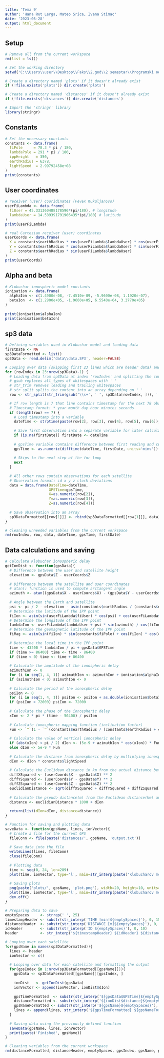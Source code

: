 ---
title: 'Tema 9'
author: 'Hana Rut Lerga, Mateo Srica, Ivana Stimac'
date: '2023-05-28'
output: html_document
---

## Setup
```{r setup}
# Remove all from the current workspace
rm(list = ls())

# Set the working directory
setwd('C:\\Users\\user\\Desktop\\Faks\\2.god\\2 semestar\\Programski odreden radio\\Projekt\\PDRTheme9')

# Create a directory named 'plots' if it doesn't already exist
if (!file.exists('plots')) dir.create('plots')

# Create a directory named 'distances' if it doesn't already exist
if (!file.exists('distances')) dir.create('distances')

# Import the 'stringr' library
library(stringr)
```

## Constants
```{r constants}
# Set the necessary constants
constants <- data.frame(
  fiPole     = 78.3 * pi / 180,
  lambdaPole = 291 * pi / 180,
  ippHeight   = 350,
  earthRadius = 6378,
  lightSpeed  = 2.99792458e+08
)
print(constants)
```

## User coordinates
```{r user coordinates}
# receiver (user) cooridinates (Pevex Kukuljanovo)
userFiLambda <- data.frame(
  fiUser = 45.331360488178596*(pi/180), # longitude
  lambdaUser = 14.509391791906435*(pi/180) # latitude
)
print(userFiLambda)

# real Cartesian receiver (user) coordinates
userCoords <- data.frame(
  X = constants$earthRadius * cos(userFiLambda$lambdaUser) * cos(userFiLambda$fiUser),
  Y = constants$earthRadius * cos(userFiLambda$lambdaUser) * sin(userFiLambda$fiUser),
  Z = constants$earthRadius * sin(userFiLambda$lambdaUser)
)
print(userCoords)
```

## Alpha and beta
```{r alpha and beta}
# Klobuchar ionospheric model constants
ionisation <- data.frame(
  alphaIon <- c(1.4900e-08, -7.4510e-09, -5.9600e-08, 1.1920e-07),
  betaIon  <- c(1.2900e+05, -1.9660e+05, 6.5540e+04, 3.2770e+05)
)
  
print(ionisation$alphaIon)
print(ionisation$betaIon)
```

## sp3 data
```{r sp3 data}
# Defining variables used in Klobuchar model and loading data
firstDate <- NA
sp3DataFormatted <- list()
sp3Data <- read.delim('data\\data.SP3', header=FALSE)

# Looping over data (skipping first 23 lines which are header data) and loading it into an array
for (rowIndex in 23:nrow(sp3Data)-1) {
  # Loading data from sp3Data at index 'rowIndex' and splitting the contents (after removing whitespaces) into an array
  # gsub replaces all types of whitespaces with ' '
  # str_trim removes leading and trailing whitespaces
  # str_split splits the content into an array depending on ' '
  row <- str_split(str_trim(gsub('\\s+', ' ', sp3Data[rowIndex, ])), ' ')[[1]]

  # If row length is 7 that line contains timestamp for the next 78 observations
  # Timestamp format: * year month day hour minutes seconds
  if (length(row) == 7) {  
    # Load timestamp into a variable
    dateTime <- strptime(paste(row[2], row[3], row[4], row[5], row[6]), format = "%Y %m %d %H %M")
    
    # Save first observation into a separate variable for later calculations
    if (is.na(firstDate)) firstDate <- dateTime
    
    # gpsTime variable contains difference between first reading and current reading
    gpsTime <- as.numeric(difftime(dateTime, firstDate, units='mins'))
    
    # Skips to the next step of the for loop
    next
  }
  
  # All other rows contain observations for each satellite
  # Observation format: id x y z clock deviations
  data = data.frame(DateTime=dateTime,
                    GPSTime=gpsTime,
                    X=as.numeric(row[2]),
                    Y=as.numeric(row[3]),
                    Z=as.numeric(row[4]))
  
  # Save observation into an array
  sp3DataFormatted[[row[1]]] <- rbind(sp3DataFormatted[[row[1]]], data)
}

# Cleaning unneeded variables from the current workspace
rm(rowIndex, row, data, dateTime, gpsTime, firstDate)
```

## Data calculations and saving
```{r calculation function}
# Calculate Klobuchar ionospheric delay
getIonDist <- function(gpsData){
  # Difference between the user and satellite height
  elevation <- gpsData$Z - userCoords$Z
  
  # Difference between the satellite and user coordinates
  # atan() function is used to compute arctangent angle
  azimuth <- atan((gpsData$X - userCoords$X) - (gpsData$Y - userCoords$Y))
  
  # Angle between the Earth and satellite
  psi <- pi / 2 - elevation - asin(constants$earthRadius / (constants$earthRadius + constants$ippHeight) * cos(elevation))
  # Determine the latitude of the IPP point
  fiIon <- asin(sin(userFiLambda$fiUser) * cos(psi) + cos(userFiLambda$fiUser) * sin(psi) * cos(azimuth))
  # Determine the longitude of the IPP point
  lambdaIon <- userFiLambda$lambdaUser + psi * sin(azimuth) / cos(fiIon)
  # Determine the geomagnetic latitude of the IPP point
  fiMag <- asin(sin(fiIon) * sin(constants$fiPole) + cos(fiIon) * cos(constants$fiPole) * cos(lambdaIon - constants$lambdaPole))
  
  # Determine the local time in the IPP point
  time <- 43200 * lambdaIon / pi + gpsData$GPSTime
  if (time >= 86400) time <- time - 86400
  if (time < 0) time <- time + 86400
  
  # Calculate the amplitude of the ionospheric delay
  azimuthIon <- 0
  for (i in seq(1, 4, 1)) azimuthIon <- azimuthIon + ionisation$alphaIon[i] * `^`(fiMag / pi, i - 1)
  if (azimuthIon < 0) azimuthIon <- 0
  
  # Calculate the period of the ionospheric delay
  psiIon <- 0
  for (i in seq(1, 4, 1)) psiIon <- psiIon + as.double(ionisation$betaIon[i]) * `^`(fiMag / pi, i - 1)
  if (psiIon > 72000) psiIon <- 72000
  
  # Calculate the phase of the ionospheric delay
  xIon <- 2 * pi * (time - 50400) / psiIon
  
  # Calculate ionospheric mapping function (inclination factor)
  Fun <- `^`(1 - `^`(constants$earthRadius / (constants$earthRadius + constants$ippHeight) * cos(elevation), 2), -1 / 2)
  
  # Calculate the value of vertical ionospheric delay
  if (abs(xIon) < pi / 2) dIon <- (5e-9 + azimuthIon * cos(xIon)) * Fun
  else dIon <- 5e-9 * Fun
  
  # Calculate the distance from ionospheric delay by multiplying ionospheric delay with the speed of light
  dIon <- dIon * constants$lightSpeed
  
  # Calculate the Euclidean distance in km from the actual distance between the user and the GPS satellite
  diffXSquared <- (userCoords$X - gpsData$X) ** 2
  diffYSquared <- (userCoords$Y - gpsData$Y) ** 2
  diffZSquared <- (userCoords$Z - gpsData$Z) ** 2
  euclidianDistance <- sqrt(diffXSquared + diffYSquared + diffZSquared)
  
  # Calculate the pseudo distance(m) from the Euclidean distance(km) and ionospheric distance(m)
  distance <- euclidianDistance * 1000 + dIon
  
  return(list(dIon=dIon, distance=distance))
}
```

```{r saving function}
# Function for saving and plotting data
saveData <- function(gpsName, lines, ionVector){
  # Create a file for the current GPS
  fileConn <- file(paste('distances/', gpsName, 'output.txt'))
  
  # Save data into the file
  writeLines(lines, fileConn)
  close(fileConn)
  
  # Plotting data 
  time <- seq(0, 24, len=289)
  plot(time, ionVector, type='l', main=str_interp(paste('Klobucharov model za', gpsName)), xlab='time[h]', ylab='dIon[m]')
  
  # Saving plots
  png(paste('plots/', gpsName, 'plot.png'), width=20, height=10, units='cm', res=500)
  plot(time, ionVector, type='l', main=str_interp(paste('Klobucharov model za', gpsName)), xlab='time[h]', ylab='dIon[m]')
  dev.off()
}
```

```{r data calculations and saving}
# Preparing data to save
emptySpaces     <- strrep(' ', 25)
timestampHeader <- substr(str_interp('TIME [min]${emptySpaces}'), 0, 15)
distanceHeader  <- substr(str_interp('DISTANCE [m]${emptySpaces}'), 0, 15)
idHeader        <- substr(str_interp('ID ${emptySpaces}'), 0, 10)
header          <- str_interp('${timestampHeader} ${idHeader} ${distanceHeader}')

# Looping over each satellite
for(gpsName in names(sp3DataFormatted)){
  lines <- header
  ionVector <- c()
  
  # Looping over data for each satellite and formatting the output
  for(gpsIndex in 1:nrow(sp3DataFormatted[[gpsName]])){
    gpsData <- sp3DataFormatted[[gpsName]][gpsIndex, ]
    
    ionDist   <- getIonDist(gpsData)
    ionVector <- append(ionVector, ionDist$dIon)
    
    gpsTimeFormatted  <- substr(str_interp('${gpsData$GPSTime}${emptySpaces}'), 0, 15)
    distanceFormatted <- substr(str_interp('${ionDist$distance}${emptySpaces}'), 0, 15)
    gpsNameFormatted <- substr(str_interp('${gpsName}${emptySpaces}'), 0, 10)
    lines <- append(lines, str_interp('${gpsTimeFormatted} ${gpsNameFormatted} ${distanceFormatted}'))
  }
  
  # Saving data using the previously defined function
  saveData(gpsName, lines, ionVector)
  print(paste('Finished', gpsName))
}

# Cleaning variables from the current workspace
rm(distanceFormatted, distanceHeader, emptySpaces, gpsIndex, gpsName, gpsTimeFormatted, header, ionVector, lines, timestampHeader)
```